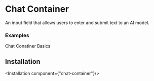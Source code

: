 # Chat Container
An input field that allows users to enter and submit text to an AI model.


### Examples
Chat Conatiner Basics

<ComponentPreview component="chat-container"/>

## Installation

<Installation component={"chat-container"}/>

<br/>
<br/>
